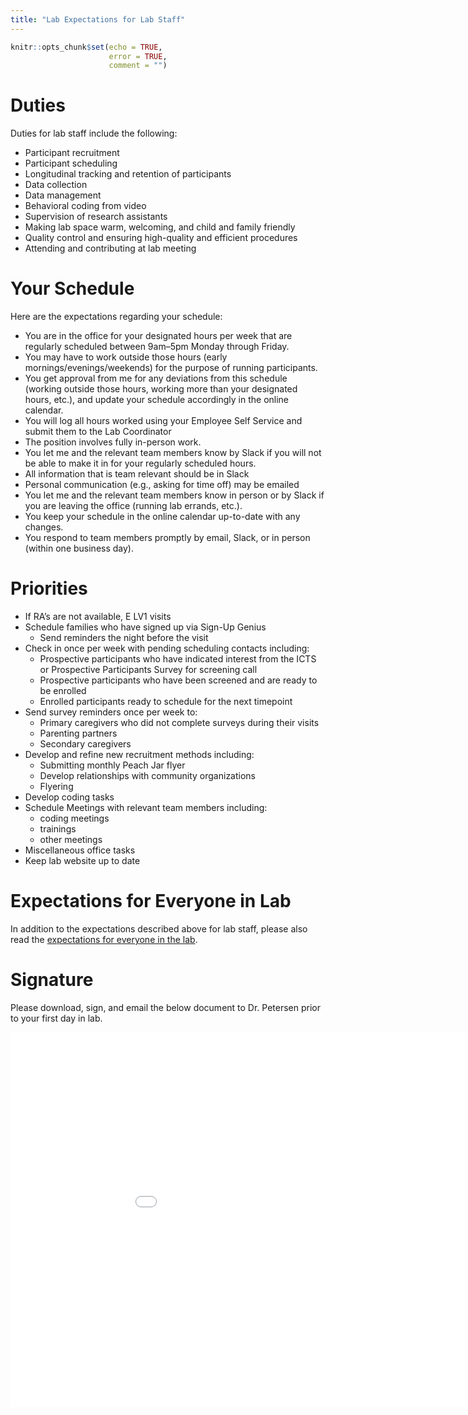 ```yaml
---
title: "Lab Expectations for Lab Staff"
---
```


```r
knitr::opts_chunk$set(echo = TRUE,
                      error = TRUE,
                      comment = "")
```

# Duties {#duties}

Duties for lab staff include the following:

- Participant recruitment
- Participant scheduling
- Longitudinal tracking and retention of participants
- Data collection
- Data management
- Behavioral coding from video
- Supervision of research assistants
- Making lab space warm, welcoming, and child and family friendly
- Quality control and ensuring high-quality and efficient procedures
- Attending and contributing at lab meeting

# Your Schedule {#schedule}

Here are the expectations regarding your schedule:

- You are in the office for your designated hours per week that are regularly scheduled between 9am–5pm Monday through Friday.
- You may have to work outside those hours (early mornings/evenings/weekends) for the purpose of running participants.
- You get approval from me for any deviations from this schedule (working outside those hours, working more than your designated hours, etc.), and update your schedule accordingly in the online calendar.
- You will log all hours worked using your Employee Self Service and submit them to the Lab Coordinator
- The position involves fully in-person work.
- You let me and the relevant team members know by Slack if you will not be able to make it in for your regularly scheduled hours.
- All information that is team relevant should be in Slack
- Personal communication (e.g., asking for time off) may be emailed
- You let me and the relevant team members know in person or by Slack if you are leaving the office (running lab errands, etc.).
- You keep your schedule in the online calendar up-to-date with any changes.
- You respond to team members promptly by email, Slack, or in person (within one business day).

# Priorities

- If RA's are not available, E LV1 visits
- Schedule families who have signed up via Sign-Up Genius
    - Send reminders the night before the visit
- Check in once per week with pending scheduling contacts including: 
    - Prospective participants who have indicated interest from the ICTS or Prospective Participants Survey for screening call
    - Prospective participants who have been screened and are ready to be enrolled
    - Enrolled participants ready to schedule for the next timepoint
- Send survey reminders once per week to:
    - Primary caregivers who did not complete surveys during their visits
    - Parenting partners
    - Secondary caregivers
- Develop and refine new recruitment methods including: 
    - Submitting monthly Peach Jar flyer
    - Develop relationships with community organizations
    - Flyering
- Develop coding tasks 
- Schedule Meetings with relevant team members including: 
    - coding meetings
    - trainings
    - other meetings
- Miscellaneous office tasks
- Keep lab website up to date

# Expectations for Everyone in Lab {#expectationsForEveryone}

In addition to the expectations described above for lab staff, please also read the [expectations for everyone in the lab](expectations-everyone.html).

# Signature {#signature}

Please download, sign, and email the below document to Dr. Petersen prior to your first day in lab.

<embed src="Files/signature_page.pdf" width="1000" height="600">
